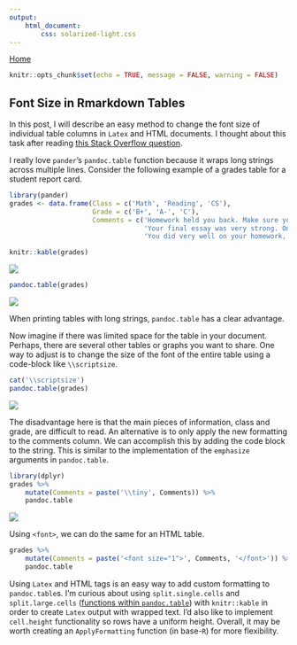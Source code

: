 ```yaml
---
output: 
    html_document:
        css: solarized-light.css
---
```

[Home](https://peterwsetter.github.io)

```r
knitr::opts_chunk$set(echo = TRUE, message = FALSE, warning = FALSE)
```

## Font Size in Rmarkdown Tables

In this post, I will describe an easy method to change the font size of individual table columns in `Latex` and HTML documents. I thought about this task after reading [this Stack Overflow question](http://stackoverflow.com/questions/16424545/reduce-cell-width-and-font-size-of-table-using-pandoc-table).

I really love `pander`'s `pandoc.table` function because it wraps long strings across multiple lines. Consider the following example of a grades table for a student report card.

```r
library(pander)
grades <- data.frame(Class = c('Math', 'Reading', 'CS'),
                     Grade = c('B+', 'A-', 'C'),
                     Comments = c('Homework held you back. Make sure you get it in on time!',
                                  'Your final essay was very strong. One area of improvement is your supporting evidence. Remember to use at least two pieces for each of your assertions.',
                                  'You did very well on your homework, but your quarter project did not meet all the requirements. Based on the code, it looked like you rushed through it. Please schedule a meeting with me so we can discuss this issue.'))

knitr::kable(grades)
```

![](003-knitr.png)

```r
pandoc.table(grades)
```

![](003-pander.png)

When printing tables with long strings, `pandoc.table` has a clear advantage.

Now imagine if there was limited space for the table in your document. Perhaps, there are several other tables or graphs you want to share. One way to adjust is to change the size of the font of the entire table using a code-block like `\\scriptsize`.


```r
cat('\\scriptsize')
pandoc.table(grades)
```

![](003-whole_table.png)

The disadvantage here is that the main pieces of information, class and grade, are difficult to read. An alternative is to only apply the new formatting to the comments column. We can accomplish this by adding the code block to the string. This is similar to the implementation of the `emphasize` arguments in `pandoc.table`.

```r
library(dplyr)
grades %>%
    mutate(Comments = paste('\\tiny', Comments)) %>%
    pandoc.table

```

![](003-one_column.png)

Using `<font>`, we can do the same for an HTML table.

```r
grades %>%
    mutate(Comments = paste('<font size="1">', Comments, '</font>')) %>%
    pandoc.table
```

Using `Latex` and HTML tags is an easy way to add custom formatting to `pandoc.table`s. I'm curious about using `split.single.cells` and `split.large.cells` ([functions within `pandoc.table`](https://github.com/Rapporter/pander/blob/master/R/pandoc.R)) with `knitr::kable` in order to create `Latex` output with wrapped text. I'd also like to implement `cell.height` functionality so rows have a uniform height. Overall, it may be worth creating an `ApplyFormatting` function (in base-`R`) for more flexibility.